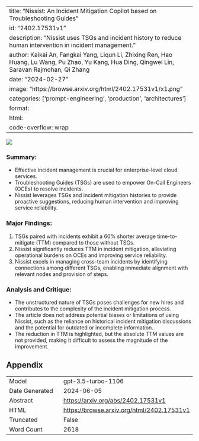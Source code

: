 
---
title: "Nissist: An Incident Mitigation Copilot based on Troubleshooting Guides"
id: "2402.17531v1"
description: "Nissist uses TSGs and incident history to reduce human intervention in incident management."
author: Kaikai An, Fangkai Yang, Liqun Li, Zhixing Ren, Hao Huang, Lu Wang, Pu Zhao, Yu Kang, Hua Ding, Qingwei Lin, Saravan Rajmohan, Qi Zhang
date: "2024-02-27"
image: "https://browse.arxiv.org/html/2402.17531v1/x1.png"
categories: ['prompt-engineering', 'production', 'architectures']
format:
  html:
    code-overflow: wrap
---

![](https://browse.arxiv.org/html/2402.17531v1/x1.png)

### Summary:
- Effective incident management is crucial for enterprise-level cloud services.
- Troubleshooting Guides (TSGs) are used to empower On-Call Engineers (OCEs) to resolve incidents.
- Nissist leverages TSGs and incident mitigation histories to provide proactive suggestions, reducing human intervention and improving service reliability.

### Major Findings:
1. TSGs paired with incidents exhibit a 60% shorter average time-to-mitigate (TTM) compared to those without TSGs.
2. Nissist significantly reduces TTM in incident mitigation, alleviating operational burdens on OCEs and improving service reliability.
3. Nissist excels in managing cross-team incidents by identifying connections among different TSGs, enabling immediate alignment with relevant nodes and provision of steps.

### Analysis and Critique:
- The unstructured nature of TSGs poses challenges for new hires and contributes to the complexity of the incident mitigation process.
- The article does not address potential biases or limitations of using Nissist, such as the reliance on historical incident mitigation discussions and the potential for outdated or incomplete information.
- The reduction in TTM is highlighted, but the absolute TTM values are not provided, making it difficult to assess the magnitude of the improvement.

## Appendix

|          |          |
|----------|----------|
| Model     | gpt-3.5-turbo-1106       |
| Date Generated     | 2024-06-05       |
| Abstract | [https://arxiv.org/abs/2402.17531v1](https://arxiv.org/abs/2402.17531v1)        |
| HTML     | [https://browse.arxiv.org/html/2402.17531v1](https://browse.arxiv.org/html/2402.17531v1)       |
| Truncated       | False       |
| Word Count       | 2618       |